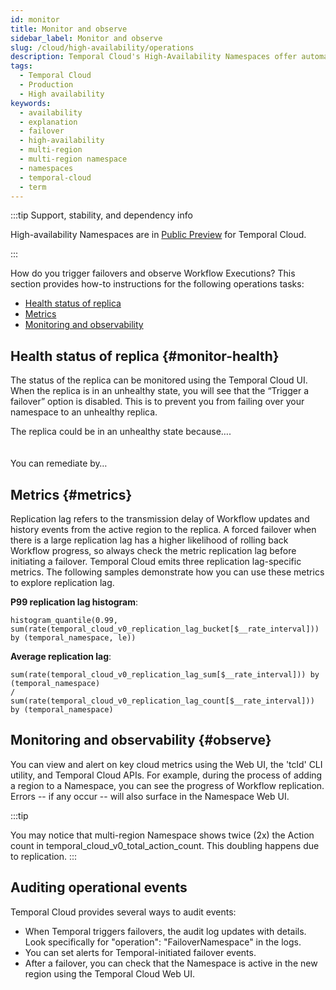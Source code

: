 ```yaml
---
id: monitor
title: Monitor and observe
sidebar_label: Monitor and observe
slug: /cloud/high-availability/operations
description: Temporal Cloud's High-Availability Namespaces offer automated failover, synchronized data replication, and high availability for workloads requiring disaster-tolerant deployment and 99.99% uptime. Use Global Namespace for self-hosted.
tags:
  - Temporal Cloud
  - Production
  - High availability
keywords:
  - availability
  - explanation
  - failover
  - high-availability
  - multi-region
  - multi-region namespace
  - namespaces
  - temporal-cloud
  - term
---
```


:::tip Support, stability, and dependency info

High-availability Namespaces are in [Public Preview](/evaluate/development-production-features/release-stages#public-preview) for Temporal Cloud.

:::

How do you trigger failovers and observe Workflow Executions?
This section provides how-to instructions for the following operations tasks:

- [Health status of replica](#monitor-health)
- [Metrics](#metrics)
- [Monitoring and observability](#observe)

## Health status of replica {#monitor-health}

The status of the replica can be monitored using the Temporal Cloud UI.
When the replica is in an unhealthy state, you will see that the “Trigger a failover” option is disabled.
This is to prevent you from failing over your namespace to an unhealthy replica.

<div style={{backgroundColor: '#ffff00',padding: '0px 15px',borderRadius: '5px',border: '1px solid #cccccc',display: 'inline-block'}}>The replica could be in an unhealthy state because….</div>
<br /><br />
<div style={{backgroundColor: '#ffff00',padding: '0px 15px',borderRadius: '5px',border: '1px solid #cccccc',display: 'inline-block'}}>You can remediate by…</div>

## Metrics {#metrics}

Replication lag refers to the transmission delay of Workflow updates and history events from the active region to the replica.
A forced failover when there is a large replication lag has a higher likelihood of rolling back Workflow progress, so always check the metric replication lag before initiating a failover.
Temporal Cloud emits three replication lag-specific metrics.
The following samples demonstrate how you can use these metrics to explore replication lag.

**P99 replication lag histogram**:

```
histogram_quantile(0.99, sum(rate(temporal_cloud_v0_replication_lag_bucket[$__rate_interval])) by (temporal_namespace, le))
```

**Average replication lag**:

```
sum(rate(temporal_cloud_v0_replication_lag_sum[$__rate_interval])) by (temporal_namespace)
/
sum(rate(temporal_cloud_v0_replication_lag_count[$__rate_interval])) by (temporal_namespace)
```

## Monitoring and observability {#observe}

You can view and alert on key cloud metrics using the Web UI, the 'tcld' CLI utility, and Temporal Cloud APIs.
For example, during the process of adding a region to a Namespace, you can see the progress of Workflow replication.
Errors -- if any occur -- will also surface in the Namespace Web UI.

:::tip

You may notice that multi-region Namespace shows twice (2x) the Action count in temporal_cloud_v0_total_action_count.
This doubling happens due to replication.
:::

## Auditing operational events

Temporal Cloud provides several ways to audit events:

- When Temporal triggers failovers, the audit log updates with details.
  Look specifically for "operation": "FailoverNamespace" in the logs.
- You can set alerts for Temporal-initiated failover events.
- After a failover, you can check that the Namespace is active in the new region using the Temporal Cloud Web UI.

